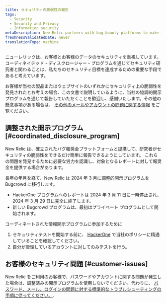 ```yaml
---
title: セキュリティの脆弱性の報告
tags:
  - Security
  - Security and Privacy
  - Information security
metaDescription: New Relic partners with bug bounty platforms to make it as easy as possible for researchers to report security vulnerabilities to us.
freshnessValidatedDate: never
translationType: machine
---
```


ニューレリックは、お客様とお客様のデータのセキュリティを重視しています。コーディネイテッド・ディスクロージャー・プログラムを通じてセキュリティ研究者と関わることは、私たちのセキュリティ目標を達成するための重要な手段であると考えています。

お客様が当社の製品またはウェブサイトのいずれかにセキュリティ上の脆弱性を発見されたとお考えの場合、この文書で説明しているように、当社の協調的開示プログラムを通じて報告していただくことを歓迎し、感謝いたします。その他の懸念事項がある場合は、 [その他のメールやアカウントの問題に関する情報](#customer-issues) をご覧ください。

## 調整された開示プログラム [#coordinated_disclosure_program]

New Relic は、確立されたバグ報奨金プラットフォームと提携して、研究者がセキュリティの脆弱性をできるだけ簡単に報告できるようにしています。 これらの問題を発見するために必要な労力を認識し、対象となるレポートに対して報奨金を提供する場合があります。

長年の年月を経て、New Relic は 2024 年 3 月に調整的開示プログラムを Bugcrowd に移行します。

* HackerOne プログラムへのレポートは 2024 年 3 月 11 日に一時停止され、2024 年 3 月 29 日に完全に終了します。
* 新しい Bugcrowd プログラムは、最初はプライベート プログラムとして開始されます。

コーディネートされた情報開示プログラムに参加するために

1. セキュリティテストを開始する前に、 [HackerOne](https://hackerone.com/newrelic) で当社のポリシーに精通していることを確認してください。
2. 自分が管理しているアカウントに対してのみテストを行う。

## お客様のセキュリティ問題 [#customer-issues]

New Relic をご利用のお客様で、パスワードやアカウントに関する問題が発生した場合は、調整済みの開示プログラムを使用しないでください。代わりに、 [パスワード、メール、ログインの問題に対する標準的なトラブルシューティングの手順に従ってください。](/docs/accounts/accounts-billing/account-setup/troubleshoot-new-relics-password-email-address-login-problems).